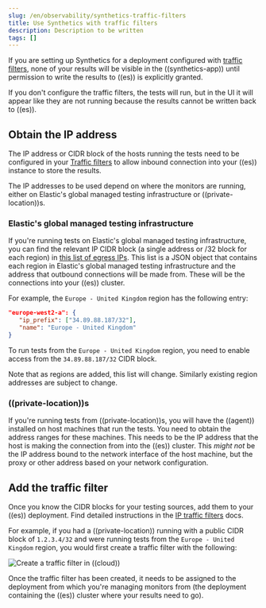 ```yaml
---
slug: /en/observability/synthetics-traffic-filters
title: Use Synthetics with traffic filters
description: Description to be written
tags: []
---
```


<div id="synthetics-traffic-filters"></div>

If you are setting up Synthetics for a deployment configured with
[traffic filters](((cloud))/ec-traffic-filtering-deployment-configuration.html),
none of your results will be visible in the ((synthetics-app)) until permission
to write the results to ((es)) is explicitly granted.

If you don't configure the traffic filters, the tests will run,
but in the UI it will appear like they are not running because the results
cannot be written back to ((es)).

<div id="obtain_the_ip_address"></div>

## Obtain the IP address

The IP address or CIDR block of the hosts running the tests
need to be configured in your [Traffic filters](((cloud))/ec-traffic-filtering-ip.html)
to allow inbound connection into your ((es)) instance to store the results.

The IP addresses to be used depend on where the monitors are running, either
on Elastic's global managed testing infrastructure or ((private-location))s.

<div id="elastic's_global_managed_testing_infrastructure"></div>

### Elastic's global managed testing infrastructure

If you're running tests on Elastic's global managed testing infrastructure,
you can find the relevant IP CIDR block (a single address or /32 block for each region)
in  [this list of egress IPs](https://manifest.synthetics.elastic-cloud.com/v1/ip-ranges.json).
This list is a JSON object that contains each region in Elastic's global managed testing
infrastructure and the address that outbound connections will be made from.
These will be the connections into your ((es)) cluster.

For example, the `Europe - United Kingdom` region has the following entry:

```json
"europe-west2-a": {
   "ip_prefix": ["34.89.88.187/32"],
   "name": "Europe - United Kingdom"
}
```

To run tests from the `Europe - United Kingdom` region, you need to enable access
from the `34.89.88.187/32` CIDR block.

<DocCallOut title="Note">

Note that as regions are added, this list will change.
Similarly existing region addresses are subject to change.

</DocCallOut>

<div id="((private-location))s"></div>

### ((private-location))s

If you're running tests from <DocLink slug="/en/observability/synthetics-private-location">((private-location))s</DocLink>,
you will have the ((agent)) installed on host machines that run the tests.
You need to obtain the address ranges for these machines.
This needs to be the IP address that the host is making the connection from
into the ((es)) cluster. This _might not_ be the IP address bound to the
network interface of the host machine, but the proxy or other address based on
your network configuration.

<div id="add_the_traffic_filter"></div>

## Add the traffic filter

Once you know the CIDR blocks for your testing sources, add them to your ((es)) deployment.
Find detailed instructions in the [IP traffic filters](((cloud))/ec-traffic-filtering-ip.html) docs.

For example, if you had a ((private-location)) running with a public CIDR block of `1.2.3.4/32`
and were running tests from the `Europe - United Kingdom` region,
you would first create a traffic filter with the following:

![Create a traffic filter in ((cloud))](images/synthetics-traffic-filters-create-filter.png)

Once the traffic filter has been created, it needs to be assigned to the deployment from which
you're managing monitors from (the deployment containing the ((es)) cluster where your results need to go).
